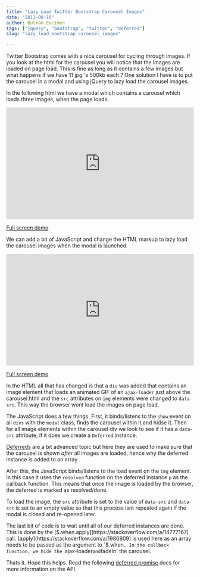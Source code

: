 ```yaml
---
title: "Lazy Load Twitter Bootstrap Carousel Images"
date: "2013-08-18"
author: Bulkan Evcimen
tags: ["jquery", "bootstrap", "twitter", "deferred"]
slug: "lazy_load_bootstrap_carousel_images"

---
```



Twitter Bootstrap comes with a nice carousel for cycling through images. If you look at the html for the carousel you will notice that the images are loaded on page load. This is fine as long as it contains a few images but what happens if we have 11 jpg''s 500kb each ? One solution I have is to put the carousel in a modal and using jQuery to lazy load the carousel images.

In the following html we have a modal which contains a carousel which loads three images, when the page loads.

<iframe width="100%" height="300" src="https://jsfiddle.net/bulkan/gggur/8/embedded/html/" allowfullscreen="allowfullscreen" frameborder="0"></iframe></br>


[Full screen demo](https://jsfiddle.net/bulkan/gggur/8/embedded/result/)

We can add a bit of JavaScript and change the HTML markup to lazy load the carousel images when the modal is launched.

<iframe width="100%" height="300" src="https://jsfiddle.net/bulkan/Kwgrd/30/embedded/html,js/" allowfullscreen="allowfullscreen" frameborder="0"></iframe></br>

[Full screen demo](https://jsfiddle.net/bulkan/Kwgrd/30/embedded/result/)

In the HTML all that has changed is that a `div` was added that contains an image element that loads an animated GIF of an `ajax-loader` just above the carousel html and the `src` attributes on `img` elements were changed to `data-src`. This way the browser wont load the images on page load.

The JavaScript does a few things. First, it binds/listens to the `show` event on all `divs` with the `modal` class, finds the carousel within it and hidse it. Then for all image elements within the carousel div we look to see if it has a `data-src` attribute, if it does we create a `Deferred` instance.

[Deferreds](https://stackoverflow.com/questions/4866721/what-are-deferred-objects) are a bit advanced topic but here they are used to make sure that the carousel is shown _after_ all images are loaded, hence why the deferred instance is added to an array.

After this, the JavaScript binds/listens to the load event on the `img` element. In this case it uses the `resolved` function on the deferred instance `p` as the callback function. This means that once the image is loaded by the browser, the deferred is marked as resolved/done.

To load the image, the `src` attribute is set to the value of `data-src` and `data-src` is set to an empty value so that this process isnt repeated again if the modal is closed and re-opened later.

The last bit of code is to wait until all of our deferred instances are done. This is done by the [$.when.apply](https://stackoverflow.com/a/14777167) call. [apply](https://stackoverflow.com/a/1986909) is used here as an array needs to be passed as the argument to `$.when`. In the callback function, we hide the `ajax-loader` and `fadeIn` the carousel.

Thats it. Hope this helps. Read the following [deferred.promise](https://api.jquery.com/deferred.promise/) docs for more information on the API.

</br></br>

